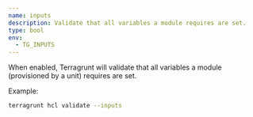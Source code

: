```yaml
---
name: inputs
description: Validate that all variables a module requires are set.
type: bool
env:
  - TG_INPUTS
---
```


When enabled, Terragrunt will validate that all variables a module (provisioned by a unit) requires are set.

Example:

```bash
terragrunt hcl validate --inputs
```
